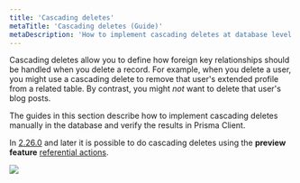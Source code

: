 ```yaml
---
title: 'Cascading deletes'
metaTitle: 'Cascading deletes (Guide)'
metaDescription: 'How to implement cascading deletes at database level.'
---
```


<TopBlock>

Cascading deletes allow you to define how foreign key relationships should be handled when you delete a record. For example, when you delete a user, you might use a cascading delete to remove that user's extended profile from a related table. By contrast, you might _not_ want to delete that user's blog posts.

The guides in this section describe how to implement cascading deletes manually in the database and verify the results in Prisma Client.

<Admonition type="warning">

In [2.26.0](https://github.com/prisma/prisma/releases/tag/2.26.0) and later it is possible to do cascading deletes using the **preview feature** [referential actions](../../../../concepts/components/prisma-schema/relations/referential-actions). 

</Admonition>

![](cascading-deletes/cascading-deletes-illustration.png)

</TopBlock>